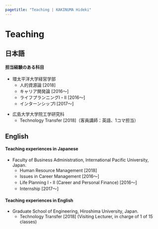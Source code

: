 ```yaml
---
pagetitle: "Teaching | KAKINUMA Hideki"
---
```


# Teaching {.tabset}


## 日本語
<h4>担当経験のある科目</h4>
+ 環太平洋大学経営学部
    + 人的資源論 [2018]
    + キャリア開発論 [2016～]
    + ライフプランニングⅠ・Ⅱ [2016～]
    + インターンシップⅠ [2017～]

&#13;&#10;

+ 広島大学大学院工学研究科
    + Technology Transfer [2018]（客員講師：英語、1コマ担当）

## English
<h4>Teaching experiences in Japanese</h4>
+ Faculty of Business Administration, International Pacific University, Japan.
    + Human Resource Management [2018]
    + Issues in Career Management [2016～]
    + Life Planning Ⅰ・Ⅱ (Career and Personal Finance) [2016～]
    + Internship [2017～]

<h4 class="mb">Teaching experiences in English</h4>
+ Graduate School of Engineering, Hiroshima University, Japan.
    + Technology Transfer [2018] (Visiting Lecturer, in charge of 1 of 15 classes)
